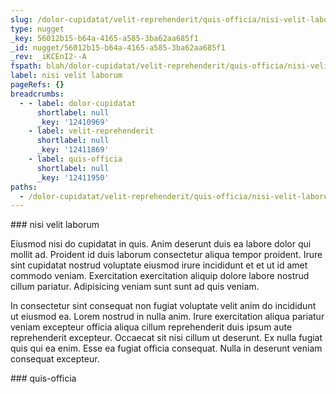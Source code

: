 ```yaml
---
slug: /dolor-cupidatat/velit-reprehenderit/quis-officia/nisi-velit-laborum
type: nugget
_key: 56012b15-b64a-4165-a585-3ba62aa685f1
_id: nugget/56012b15-b64a-4165-a585-3ba62aa685f1
_rev: _iKCEnI2--A
fspath: blah/dolor-cupidatat/velit-reprehenderit/quis-officia/nisi-velit-laborum.md
label: nisi velit laborum
pageRefs: {}
breadcrumbs:
  - - label: dolor-cupidatat
      shortlabel: null
      _key: '12410969'
    - label: velit-reprehenderit
      shortlabel: null
      _key: '12411869'
    - label: quis-officia
      shortlabel: null
      _key: '12411950'
paths:
  - /dolor-cupidatat/velit-reprehenderit/quis-officia/nisi-velit-laborum
---
```


<NuggetArea>
<Nugget slug="/dolor-cupidatat/velit-reprehenderit/quis-officia/nisi-velit-laborum" type="nugget" _key="56012b15-b64a-4165-a585-3ba62aa685f1" _id="nugget/56012b15-b64a-4165-a585-3ba62aa685f1" _rev="_iKCEnI2--A" fspath="blah/dolor-cupidatat/velit-reprehenderit/quis-officia/nisi-velit-laborum.md" label="nisi velit laborum" paths="/dolor-cupidatat/velit-reprehenderit/quis-officia/nisi-velit-laborum">
<NuggetBody>
### nisi velit laborum

Eiusmod nisi do cupidatat in quis. Anim deserunt duis ea labore dolor qui mollit ad. Proident id duis laborum consectetur aliqua tempor proident. Irure sint cupidatat nostrud voluptate eiusmod irure incididunt et et ut id amet commodo veniam. Exercitation exercitation aliquip dolore labore nostrud cillum pariatur. Adipisicing veniam sunt sunt ad quis veniam.

In consectetur sint consequat non fugiat voluptate velit anim do incididunt ut eiusmod ea. Lorem nostrud in nulla anim. Irure exercitation aliqua pariatur veniam excepteur officia aliqua cillum reprehenderit duis ipsum aute reprehenderit excepteur. Occaecat sit nisi cillum ut deserunt. Ex nulla fugiat quis qui ea enim. Esse ea fugiat officia consequat. Nulla in deserunt veniam consequat excepteur.

</NuggetBody>
<Breadcrumbs>
<Crumbs>
<Crumb _key="12410969" label="dolor-cupidatat" /><Crumb _key="12411869" label="velit-reprehenderit" /><Crumb _key="12411950" label="quis-officia" />
</Crumbs>
</Breadcrumbs>
</Nugget>

<NuggetsInbound>
</NuggetsInbound>
<NuggetsOutbound>
</NuggetsOutbound>
</NuggetArea>
<PassagesInbound>
<Passage direction="inbound" type="passage" _key="12411950" _id="passage/12411950" _rev="_iKCEnIy--A" label="quis-officia" passage="quis-officia" fspath="blah/dolor-cupidatat/velit-reprehenderit/quis-officia" paths="/dolor-cupidatat/velit-reprehenderit/quis-officia" slug="/dolor-cupidatat/velit-reprehenderit/quis-officia">
<NuggetBody>
### quis-officia

</NuggetBody>
<Breadcrumbs>
<Crumbs>
<Crumb _key="12410969" label="dolor-cupidatat" /><Crumb _key="12411869" label="velit-reprehenderit" />
</Crumbs>
</Breadcrumbs>
</Passage>

</PassagesInbound>
<PassagesOutbound>
</PassagesOutbound>